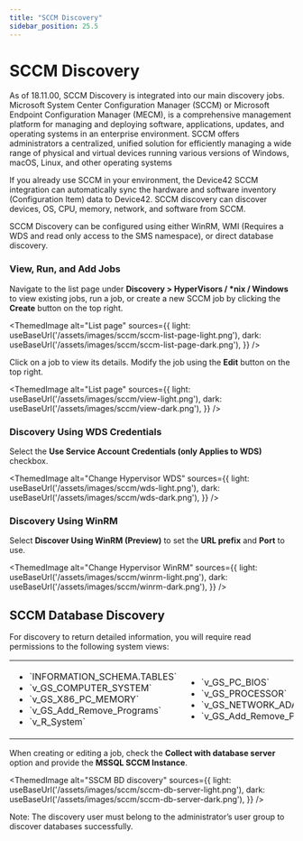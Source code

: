 ```yaml
---
title: "SCCM Discovery"
sidebar_position: 25.5
---
```



# SCCM Discovery

As of 18.11.00, SCCM Discovery is integrated into our main discovery jobs. Microsoft System Center Configuration Manager (SCCM) or Microsoft Endpoint Configuration Manager (MECM), is a comprehensive management platform for managing and deploying software, applications, updates, and operating systems in an enterprise environment. SCCM offers administrators a centralized, unified solution for efficiently managing a wide range of physical and virtual devices running various versions of Windows, macOS, Linux, and other operating systems

If you already use SCCM in your environment, the Device42 SCCM integration can automatically sync the hardware and software inventory (Configuration Item) data to Device42. SCCM discovery can discover devices, OS, CPU, memory, network, and software from SCCM.

SCCM Discovery can be configured using either WinRM, WMI (Requires a WDS and read only access to the SMS namespace), or direct database discovery.

### View, Run, and Add Jobs

Navigate to the list page under **Discovery > HyperVisors / \*nix / Windows** to view existing jobs, run a job, or create a new SCCM job by clicking the **Create** button on the top right.

<ThemedImage
  alt="List page"
  sources={{
    light: useBaseUrl('/assets/images/sccm/sccm-list-page-light.png'),
    dark: useBaseUrl('/assets/images/sccm/sccm-list-page-dark.png'),
  }}
/>

Click on a job to view its details. Modify the job using the **Edit** button on the top right.

<ThemedImage
  alt="List page"
  sources={{
    light: useBaseUrl('/assets/images/sccm/view-light.png'),
    dark: useBaseUrl('/assets/images/sccm/view-dark.png'),
  }}
/>

### Discovery Using WDS Credentials

Select the **Use Service Account Credentials (only Applies to WDS)** checkbox.

<ThemedImage
  alt="Change Hypervisor WDS"
  sources={{
    light: useBaseUrl('/assets/images/sccm/wds-light.png'),
    dark: useBaseUrl('/assets/images/sccm/wds-dark.png'),
  }}
/>

### Discovery Using WinRM

Select **Discover Using WinRM (Preview)** to set the **URL prefix** and **Port** to use.

<ThemedImage
  alt="Change Hypervisor WinRM"
  sources={{
    light: useBaseUrl('/assets/images/sccm/winrm-light.png'),
    dark: useBaseUrl('/assets/images/sccm/winrm-dark.png'),
  }}
/>

## SCCM Database Discovery

For discovery to return detailed information, you will require read permissions to the following system views:

<table>
  <tbody>
    <tr>
      <td width="288">
        <ul>
          <li>`INFORMATION_SCHEMA.TABLES`</li>
          <li>`v_GS_COMPUTER_SYSTEM`</li>
          <li>`v_GS_X86_PC_MEMORY`</li>
          <li>`v_GS_Add_Remove_Programs`</li>
          <li>`v_R_System`</li>
        </ul>
      </td>
      <td width="288">
        <ul>
          <li>`v_GS_PC_BIOS`</li>
          <li>`v_GS_PROCESSOR`</li>
          <li>`v_GS_NETWORK_ADAPTER_CONFIGURATION`</li>
          <li>`v_GS_Add_Remove_Programs_64`</li>
        </ul>
      </td>
    </tr>
  </tbody>
</table>

When creating or editing a job, check the **Collect with database server** option and provide the **MSSQL SCCM Instance**.

<ThemedImage
  alt="SSCM BD discovery"
  sources={{
    light: useBaseUrl('/assets/images/sccm/sccm-db-server-light.png'),
    dark: useBaseUrl('/assets/images/sccm/sccm-db-server-dark.png'),
  }}
/>

Note: The discovery user must belong to the administrator’s user group to discover databases successfully.
